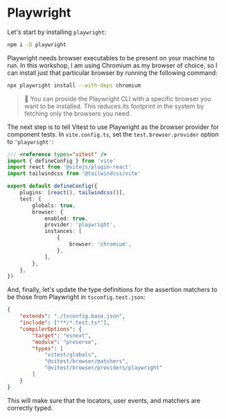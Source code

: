 # Playwright

<EpicVideo url="https://www.epicweb.dev/workshops/react-component-testing-with-vitest/vitest-browser-mode/playwright/solution" />

Let's start by installing `playwright`:

```sh nonumber
npm i -D playwright
```

Playwright needs browser executables to be present on your machine to run. In this workshop, I am using Chromium as my browser of choice, so I can install just that particular browser by running the following command:

```sh nonumber
npx playwright install --with-deps chromium
```

> 🦉 You can provide the Playwright CLI with a specific browser you want to be installed. This reduces its footprint in the system by fetching only the browsers you need.

The next step is to tell Vitest to use Playwright as the browser provider for component tests. In `vite.config.ts`, set the `test.browser.provider` option to `'playwright'`:

```ts filename=vite.config.ts add=12
/// <reference types="vitest" />
import { defineConfig } from 'vite'
import react from '@vitejs/plugin-react'
import tailwindcss from '@tailwindcss/vite'

export default defineConfig({
	plugins: [react(), tailwindcss()],
	test: {
		globals: true,
		browser: {
			enabled: true,
			provider: 'playwright',
			instances: [
				{
					browser: 'chromium',
				},
			],
		},
	},
})
```

And, finally, let's update the type definitions for the assertion matchers to be those from Playwright in `tsconfig.test.json`:

```json filename=tsconfig.test.json remove=9 add=10
{
	"extends": "./tsconfig.base.json",
	"include": ["**/*.test.ts*"],
	"compilerOptions": {
		"target": "esnext",
		"module": "preserve",
		"types": [
			"vitest/globals",
			"@vitest/browser/matchers",
			"@vitest/browser/providers/playwright"
		]
	}
}
```

This will make sure that the locators, user events, and matchers are correctly typed.
